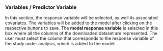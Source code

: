 ### **Variables / Predictor Variable**

In this section, the response variable will be selected, as well its associated covariates. The variables will be added to the model after clicking on the respective buttons to save.
The **model response variable** is selected in this box where all the columns of the downloaded dataset are represented. The user must select the column that corresponds to the response variable of the study under analysis, which is added to the model.

